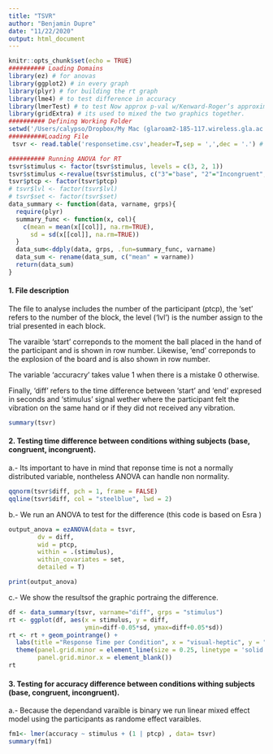 ```yaml
---
title: "TSVR"
author: "Benjamin Dupre"
date: "11/22/2020"
output: html_document
---
```


```r
knitr::opts_chunk$set(echo = TRUE)
########## Loading Domains
library(ez) # for anovas
library(ggplot2) # in every graph
library(plyr) # for building the rt graph
library(lme4) # to test difference in accuracy
library(lmerTest) # to test Now approx p-val w/Kenward-Roger’s approximations
library(gridExtra) # its used to mixed the two graphics together. 
########## Defining Working Folder
setwd('/Users/calypso/Dropbox/My Mac (glaroam2-185-117.wireless.gla.ac.uk)/Documents/Research MaxPlank/P1_propioception/R_tsvr_presentation/data/')
##########Loading File
 tsvr <- read.table('responsetime.csv',header=T,sep = ',',dec = '.') # this is the file saved from the matlab file 

########## Running ANOVA for RT
tsvr$stimulus <- factor(tsvr$stimulus, levels = c(3, 2, 1))
tsvr$stimulus <-revalue(tsvr$stimulus, c("3"="base", "2"="Incongruent", "1"="Congruent"))
tsvr$ptcp <- factor(tsvr$ptcp)
# tsvr$lvl <- factor(tsvr$lvl)
# tsvr$set <- factor(tsvr$set)
data_summary <- function(data, varname, grps){
  require(plyr)
  summary_func <- function(x, col){
    c(mean = mean(x[[col]], na.rm=TRUE),
      sd = sd(x[[col]], na.rm=TRUE))
  }
  data_sum<-ddply(data, grps, .fun=summary_func, varname)
  data_sum <- rename(data_sum, c("mean" = varname))
  return(data_sum)
}
```

#### 1. File description

The file to analyse includes the number of the participant (ptcp), the 'set' refers to the number of the block, the level ('lvl') is the number assign to the trial presented in each block. 

The varaible 'start' correponds to the moment the ball placed in the hand of the participant and is shown in row number. Likewise, 'end' correponds to the explosion of the board and is also shown in row number. 

The variable 'accuracry' takes value 1 when there is a mistake 0 otherwise.

Finally, 'diff' refers to the time difference between 'start' and 'end' expresed in seconds and 'stimulus' signal wether where the participant felt the vibration on the same hand or if they did not received any vibration.   

```r
summary(tsvr)
```

#### 2. Testing time difference between conditions withing subjects (base, congruent, incongruent).

a.- Its important to have in mind that reponse time is not a normally distributed variable, nontheless ANOVA can handle non normality. 
```r
qqnorm(tsvr$diff, pch = 1, frame = FALSE)
qqline(tsvr$diff, col = "steelblue", lwd = 2)
```

b.- We run an ANOVA to test for the difference (this code is based on Esra )

```r
output_anova = ezANOVA(data = tsvr,
        dv = diff,
        wid = ptcp,
        within = .(stimulus),
        within_covariates = set,
        detailed = T)

print(output_anova)
```

c.- We show the resultsof the graphic portraing the difference.
```r
df <- data_summary(tsvr, varname="diff", grps = "stimulus")
rt <- ggplot(df, aes(x = stimulus, y = diff,
                     ymin=diff-0.05*sd, ymax=diff+0.05*sd))
rt <- rt + geom_pointrange() +
  labs(title ="Response Time per Condition", x = "visual-heptic", y = "(in seconds)")+
  theme(panel.grid.minor = element_line(size = 0.25, linetype = 'solid', colour = "grey") ,
        panel.grid.minor.x = element_blank())
rt
```

#### 3. Testing for accuracy difference between conditions withing subjects (base, congruent, incongruent).

a.- Because the dependand varaible is binary we run linear mixed effect model using the participants as randome effect varaibles. 
```r
fm1<- lmer(accuracy ~ stimulus + (1 | ptcp) , data= tsvr)
summary(fm1)
```












